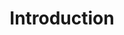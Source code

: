 ---
title: Introduction
description: Plugins and configuration settings that can improve the developer experience when working with Tailwind CSS.
---